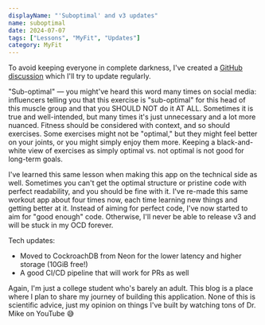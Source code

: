 ```yaml
---
displayName: "'Suboptimal' and v3 updates"
name: suboptimal
date: 2024-07-07
tags: ["Lessons", "MyFit", "Updates"]
category: MyFit
---
```


To avoid keeping everyone in complete darkness, I've created a 
[GitHub discussion](https://github.com/WhyAsh5114/MyFit/discussions/45) which 
I'll try to update regularly.

"Sub-optimal" — you might've heard this word many times on social media: influencers telling 
you that this exercise is "sub-optimal" for this head of this muscle group and that you SHOULD NOT 
do it AT ALL. Sometimes it is true and well-intended, but many times it's just unnecessary and a 
lot more nuanced. Fitness should be considered with context, and so should exercises. Some exercises 
might not be "optimal," but they might feel better on your joints, or you might simply enjoy them more. 
Keeping a black-and-white view of exercises as simply optimal vs. not optimal is not good for long-term goals.

I've learned this same lesson when making this app on the technical side as well. Sometimes you can't 
get the optimal structure or pristine code with perfect readability, and you should be fine with it. 
I've re-made this same workout app about four times now, each time learning new things and getting better 
at it. Instead of aiming for perfect code, I've now started to aim for "good enough" code. Otherwise, I'll 
never be able to release v3 and will be stuck in my OCD forever.

Tech updates:

- Moved to CockroachDB from Neon for the lower latency and higher storage (10GiB free!)
- A good CI/CD pipeline that will work for PRs as well

Again, I'm just a college student who's barely an adult. This blog is a place where I plan to share 
my journey of building this application. None of this is scientific advice, just my opinion on things 
I've built by watching tons of Dr. Mike on YouTube 😅
